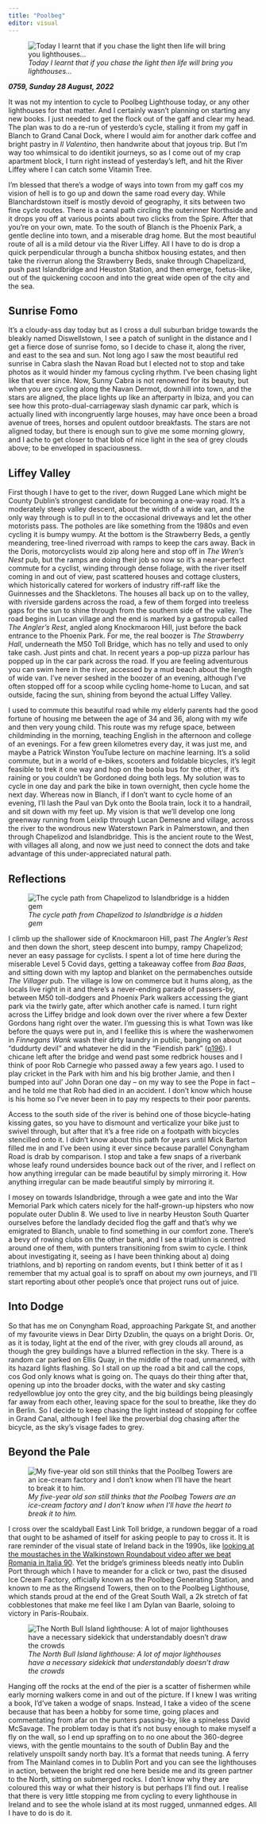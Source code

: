 ```yaml
---
title: "Poolbeg"
editor: visual
---
```


![*Today I learnt that if you chase the light then life will bring you lighthouses...*](images/Poolbeg_video_still_color_enhanced.jpeg)

***0759, Sunday 28 August, 2022***

It was not my intention to cycle to Poolbeg Lighthouse today, or any other lighthouses for that matter. And I certainly wasn't planning on starting any new books. I just needed to get the flock out of the gaff and clear my head. The plan was to do a re-run of yesterdo's cycle, stalling it from my gaff in Blanch to Grand Canal Dock, where I would aim for another dark coffee and bright pastry in *Il Valentino*, then handwrite about that joyous trip. But I'm way too whimsical to do identikit journeys, so as I come out of my crap apartment block, I turn right instead of yesterday's left, and hit the River Liffey where I can catch some Vitamin Tree.

I'm blessed that there's a wodge of ways into town from my gaff cos my vision of hell is to go up and down the same road every day. While Blanchardstown itself is mostly devoid of geography, it sits between two fine cycle routes. There is a canal path circling the outerinner Northside and it drops you off at various points about two clicks from the Spire. After that you're on your own, mate. To the south of Blanch is the Phoenix Park, a gentle decline into town, and a miserable drag home. But the most beautiful route of all is a mild detour via the River Liffey. All I have to do is drop a quick perpendicular through a buncha shitbox housing estates, and then take the riverrun along the Strawberry Beds, snake through Chapelizard, push past Islandbridge and Heuston Station, and then emerge, foetus-like, out of the quickening cocoon and into the great wide open of the city and the sea.

## Sunrise Fomo

It's a cloudy-ass day today but as I cross a dull suburban bridge towards the bleakly named Diswellstown, I see a patch of sunlight in the distance and I get a fierce dose of sunrise fomo, so I decide to chase it, along the river, and east to the sea and sun. Not long ago I saw the most beautiful red sunrise in Cabra slash the Navan Road but I elected not to stop and take photos as it would hinder my famous cycling rhythm. I've been chasing light like that ever since. Now, Sunny Cabra is not renowned for its beauty, but when you are cycling along the Navan Dermot, downhill into town, and the stars are aligned, the place lights up like an afterparty in Ibiza, and you can see how this proto-dual-carriageway slash dynamic car park, which is actually lined with incongruently large houses, may have once been a broad avenue of trees, horses and opulent outdoor breakfasts. The stars are not aligned today, but there is enough sun to give me some morning glowry, and I ache to get closer to that blob of nice light in the sea of grey clouds above; to be enveloped in spaciousness.

## Liffey Valley

First though I have to get to the river, down Rugged Lane which might be County Dublin's strongest candidate for becoming a one-way road. It's a moderately steep valley descent, about the width of a wide van, and the only way through is to pull in to the occasional driveways and let the other motorists pass. The potholes are like something from the 1980s and even cycling it is bumpy wumpy. At the bottom is the Strawberry Beds, a gently meandering, tree-lined riverroad with ramps to keep the cars away. Back in the Doris, motorcyclists would zip along here and stop off in *The Wren's Nest* pub, but the ramps are doing their job so now so it's a near-perfect commute for a cyclist, winding through dense foliage, with the river itself coming in and out of view, past scattered houses and cottage clusters, which historically catered for workers of industry riff-raff like the Guinnesses and the Shackletons. The houses all back up on to the valley, with riverside gardens across the road, a few of them forged into treeless gaps for the sun to shine through from the southern side of the valley. The road begins in Lucan village and the end is marked by a gastropub called *The Angler's Rest*, angled along Knockmaroon Hill, just before the back entrance to the Phoenix Park. For me, the real boozer is *The Strawberry Hall*, underneath the M50 Toll Bridge, which has no telly and used to only take cash. Just pints and chat. In recent years a pop-up pizza parlour has popped up in the car park across the road. If you are feeling adventurous you can swim here in the river, accessed by a mud beach about the length of wide van. I've never seshed in the boozer of an evening, although I've often stopped off for a scoop while cycling home-home to Lucan, and sat outside, facing the sun, shining from beyond the actual Liffey Valley.

I used to commute this beautiful road while my elderly parents had the good fortune of housing me between the age of 34 and 36, along with my wife and then very young child. This route was my refuge space, between childminding in the morning, teaching English in the afternoon and college of an evenings. For a few green kilometres every day, it was just me, and maybe a Patrick Winston YouTube lecture on machine learning. It's a solid commute, but in a world of e-bikes, scooters and foldable bicycles, it's legit feasible to trek it one way and hop on the boola bus for the other, if it's raining or you couldn't be Gordoned doing both legs. My solution was to cycle in one day and park the bike in town overnight, then cycle home the next day. Whereas now in Blanch, if I don't want to cycle home of an evening, I'll lash the Paul van Dyk onto the Boola train, lock it to a handrail, and sit down with my feet up. My vision is that we'll develop one long greenway running from Leixlip through Lucan Demesne and village, across the river to the wondrous new Waterstown Park in Palmerstown, and then through Chapelizod and Islandbridge. This is the ancient route to the West, with villages all along, and now we just need to connect the dots and take advantage of this under-appreciated natural path.

## Reflections

![*The cycle path from Chapelizod to Islandbridge is a hidden gem*](images/IMG_20220828_074116%20(1).jpeg)

I climb up the shallower side of Knockmaroon Hill, past *The Angler's Rest* and then down the short, steep descent into bumpy, rampy Chapelizod; never an easy passage for cyclists. I spent a lot of time here during the miserable Level 5 Covid days, getting a takeaway coffee from *Baa Baas*, and sitting down with my laptop and blanket on the permabenches outside *The Villager* pub. The village is low on commerce but it hums along, as the locals live right in it and there's a never-ending parade of passers-by, between M50 toll-dodgers and Phoenix Park walkers accessing the giant park via the twirly gate, after which another cafe is named. I turn right across the Liffey bridge and look down over the river where a few Dexter Gordons hang right over the water. I'm guessing this is what Town was like before the quays were put in, and I feellike this is where the washerwomen in *Finnegans Wank* wash their dirty laundry in public, banging on about "duddurty devil" and whatever he did in the "Fiendish park" ([p196](http://www.finwake.com/1024chapter8/1024finn8.htm)). I chicane left after the bridge and wend past some redbrick houses and I think of poor Rob Carnegie who passed away a few years ago. I used to play cricket in the Park with him and his big brother Jamie, and then I bumped into aul' John Doran one day – on my way to see the Pope in fact – and he told me that Rob had died in an accident. I don't know which house is his home so I've never been in to pay my respects to their poor parents.

Access to the south side of the river is behind one of those bicycle-hating kissing gates, so you have to dismount and verticalize your bike just to swivel through, but after that it's a free ride on a footpath with bicycles stencilled onto it. I didn't know about this path for years until Mick Barton filled me in and I've been using it ever since because parallel Conyngham Road is drab by comparison. I stop and take a few snaps of a riverbank whose leafy round undersides bounce back out of the river, and I reflect on how anything irregular can be made beautiful by simply mirroring it. How anything irregular can be made beautiful simply by mirroring it.

I mosey on towards Islandbridge, through a wee gate and into the War Memorial Park which caters nicely for the half-grown-up hipsters who now populate outer Dublin 8. We used to live in nearby Heuston South Quarter ourselves before the landlady decided flog the gaff and that's why we emigrated to Blanch, unable to find something in our comfort zone. There's a bevy of rowing clubs on the other bank, and I see a triathlon is centred around one of them, with punters transitioning from swim to cycle. I think about investigating it, seeing as I have been thinking about a) doing triathlons, and b) reporting on random events, but I think better of it as I remember that my actual goal is to spraff on about my *own* journeys, and I'll start reporting about other people's once that project runs out of juice. 

## Into Dodge

So that has me on Conyngham Road, approaching Parkgate St, and another of my favourite views in Dear Dirty Dzublin, the quays on a bright Doris. Or, as it is today, light at the end of the river, with grey clouds all around, as though the grey buildings have a blurred reflection in the sky. There is a random car parked on Ellis Quay, in the middle of the road, unmanned, with its hazard lights flashing. So I stall on up the road a bit and call the cops, cos God only knows what is going on. The quays do their thing after that, opening up into the broader docks, with the water and sky casting redyellowblue joy onto the grey city, and the big buildings being pleasingly far away from each other, leaving space for the soul to breathe, like they do in Berlin. So I decide to keep chasing the light instead of stopping for coffee in Grand Canal, although I feel like the proverbial dog chasing after the bicycle, as the sky's visage fades to grey.

## Beyond the Pale

![*My five-year old son still thinks that the Poolbeg Towers are an ice-cream factory and I don't know when I'll have the heart to break it to him.*](images/Screenshot%202023-12-07%20at%2018.24.53.jpeg)

I cross over the scaldyball East Link Toll bridge, a rundown beggar of a road that ought to be ashamed of itself for asking people to pay to cross it. It is rare reminder of the visual state of Ireland back in the 1990s, like [looking at the moustaches in the Walkinstown Roundabout video after we beat Romania in Italia 90](https://www.youtube.com/watch?v=fEkc8dGF2ds&pp=ygUgd2Fsa2luc3Rvd24gcm91bmRhYm91dCBpdGFsaWEgOTA%3D). Yet the bridge's griminess bleeds neatly into Dublin Port through which I have to meander for a click or two, past the disused Ice Cream Factory, officially known as the Poolbeg Generating Station, and known to me as the Ringsend Towers, then on to the Poolbeg Lighthouse, which stands proud at the end of the Great South Wall, a 2k stretch of fat cobblestones that make me feel like I am Dylan van Baarle, soloing to victory in Paris-Roubaix.

![*The North Bull Island lighthouse: A lot of major lighthouses have a necessary sidekick that understandably doesn't draw the crowds*](images/north_bull_lighthouse.png)

Hanging off the rocks at the end of the pier is a scatter of fishermen while early morning walkers come in and out of the picture. If I knew I was writing a book, I'd've taken a wodge of snaps. Instead, I take a video of the scene because that has been a hobby for some time, going places and commentating from afar on the punters passing-by, like a spineless David McSavage. The problem today is that it's not busy enough to make myself a fly on the wall, so I end up spraffing on to no one about the 360-degree views, with the gentle mountains to the south of Dublin Bay and the relatively unspoilt sandy north bay. It's a format that needs tuning. A ferry from The Mainland comes in to Dublin Port and you can see the lighthouses in action, between the bright red one here beside me and its green partner to the North, sitting on submerged rocks. I don't know why they are coloured this way or what their history is but perhaps I'll find out. I realise that there is very little stopping me from cycling to every lighthouse in Ireland and to see the whole island at its most rugged, unmanned edges. All I have to do is do it.
